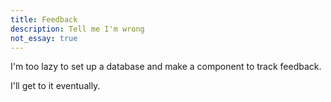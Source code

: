 ```yaml
---
title: Feedback
description: Tell me I'm wrong
not_essay: true
---
```


I'm too lazy to set up a database and make a component to track feedback.

I'll get to it eventually.